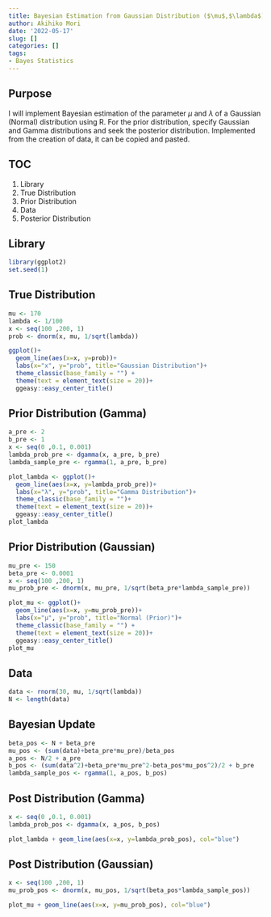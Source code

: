 ```yaml
---
title: Bayesian Estimation from Gaussian Distribution ($\mu$,$\lambda$)
author: Akihiko Mori
date: '2022-05-17'
slug: []
categories: []
tags: 
- Bayes Statistics
---
```


## Purpose
I will implement Bayesian estimation of the parameter $\mu$ and $\lambda$ of a Gaussian (Normal) distribution using R. 
For the prior distribution, specify Gaussian and Gamma distributions and seek the posterior distribution. 
Implemented from the creation of data, it can be copied and pasted.

## TOC
1. Library
2. True Distribution
3. Prior Distribution
4. Data
5. Posterior Distribution

## Library
```r
library(ggplot2)
set.seed(1)
```

## True Distribution
```r
mu <- 170
lambda <- 1/100
x <- seq(100 ,200, 1)
prob <- dnorm(x, mu, 1/sqrt(lambda))

ggplot()+
  geom_line(aes(x=x, y=prob))+
  labs(x="x", y="prob", title="Gaussian Distribution")+
  theme_classic(base_family = "") +
  theme(text = element_text(size = 20))+
  ggeasy::easy_center_title()
```


## Prior Distribution (Gamma)
```r
a_pre <- 2
b_pre <- 1
x <- seq(0 ,0.1, 0.001)
lambda_prob_pre <- dgamma(x, a_pre, b_pre)
lambda_sample_pre <- rgamma(1, a_pre, b_pre)

plot_lambda <- ggplot()+
  geom_line(aes(x=x, y=lambda_prob_pre))+
  labs(x="λ", y="prob", title="Gamma Distribution")+
  theme_classic(base_family = "")+
  theme(text = element_text(size = 20))+
  ggeasy::easy_center_title()
plot_lambda
```
## Prior Distribution (Gaussian)
```r
mu_pre <- 150
beta_pre <- 0.0001
x <- seq(100 ,200, 1)
mu_prob_pre <- dnorm(x, mu_pre, 1/sqrt(beta_pre*lambda_sample_pre))

plot_mu <- ggplot()+
  geom_line(aes(x=x, y=mu_prob_pre))+
  labs(x="μ", y="prob", title="Normal (Prior)")+
  theme_classic(base_family = "") +
  theme(text = element_text(size = 20))+
  ggeasy::easy_center_title()
plot_mu
```

## Data
```r
data <- rnorm(30, mu, 1/sqrt(lambda))
N <- length(data)
```

## Bayesian Update
```r
beta_pos <- N + beta_pre
mu_pos <- (sum(data)+beta_pre*mu_pre)/beta_pos
a_pos <- N/2 + a_pre
b_pos <- (sum(data^2)+beta_pre*mu_pre^2-beta_pos*mu_pos^2)/2 + b_pre
lambda_sample_pos <- rgamma(1, a_pos, b_pos)
```



## Post Distribution (Gamma)
```r
x <- seq(0 ,0.1, 0.001)
lambda_prob_pos <- dgamma(x, a_pos, b_pos)

plot_lambda + geom_line(aes(x=x, y=lambda_prob_pos), col="blue")
```

## Post Distribution (Gaussian)
```r
x <- seq(100 ,200, 1)
mu_prob_pos <- dnorm(x, mu_pos, 1/sqrt(beta_pos*lambda_sample_pos))

plot_mu + geom_line(aes(x=x, y=mu_prob_pos), col="blue")
```